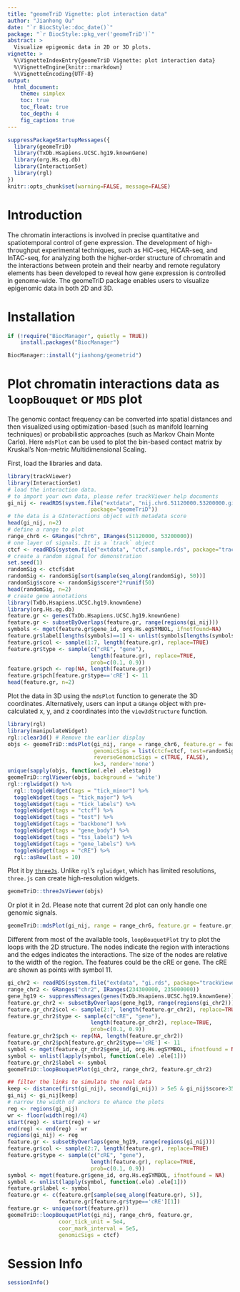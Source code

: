 ```yaml
---
title: "geomeTriD Vignette: plot interaction data"
author: "Jianhong Ou"
date: "`r BiocStyle::doc_date()`"
package: "`r BiocStyle::pkg_ver('geomeTriD')`"
abstract: >
  Visualize epigeomic data in 2D or 3D plots.
vignette: >
  %\VignetteIndexEntry{geomeTriD Vignette: plot interaction data}
  %\VignetteEngine{knitr::rmarkdown}
  %\VignetteEncoding{UTF-8}
output:
  html_document:
    theme: simplex
    toc: true
    toc_float: true
    toc_depth: 4
    fig_caption: true
---
```


```r
suppressPackageStartupMessages({
  library(geomeTriD)
  library(TxDb.Hsapiens.UCSC.hg19.knownGene)
  library(org.Hs.eg.db)
  library(InteractionSet)
  library(rgl)
})
knitr::opts_chunk$set(warning=FALSE, message=FALSE)
```

# Introduction

The chromatin interactions is involved in precise quantitative and spatiotemporal
control of gene expression. The development of high-throughput experimental 
techniques, such as HiC-seq, HiCAR-seq, and InTAC-seq, for analyzing both the 
higher-order structure of chromatin and the interactions between protein and
their nearby and remote regulatory elements has been developed to reveal how
gene expression is controlled in genome-wide. 
The geomeTriD package enables users to visualize epigenomic data in both 2D and
3D.

# Installation

```r
if (!require("BiocManager", quietly = TRUE))
    install.packages("BiocManager")

BiocManager::install("jianhong/geometrid")
```

# Plot chromatin interactions data as `loopBouquet` or `MDS` plot

The genomic contact frequency can be converted into spatial distances and then 
visualized using optimization-based (such as manifold learning techniques)
or probabilistic approaches (such as Markov Chain Monte Carlo).
Here `mdsPlot` can be used to plot the bin-based contact matrix by Kruskal's
Non-metric Multidimensional Scaling.

First, load the libraries and data.

```r
library(trackViewer)
library(InteractionSet)
# load the interaction data.
# to import your own data, please refer trackViewer help documents
gi_nij <- readRDS(system.file("extdata", "nij.chr6.51120000.53200000.gi.rds",
                          package="geomeTriD"))
# the data is a GInteractions object with metadata score
head(gi_nij, n=2)
# define a range to plot
range_chr6 <- GRanges("chr6", IRanges(51120000, 53200000))
# one layer of signals. It is a `track` object
ctcf <- readRDS(system.file("extdata", "ctcf.sample.rds", package="trackViewer"))
# create a random signal for demonstration
set.seed(1)
randomSig <- ctcf$dat
randomSig <- randomSig[sort(sample(seq_along(randomSig), 50))]
randomSig$score <- randomSig$score*2*runif(50)
head(randomSig, n=2)
# create gene annotations
library(TxDb.Hsapiens.UCSC.hg19.knownGene)
library(org.Hs.eg.db)
feature.gr <- genes(TxDb.Hsapiens.UCSC.hg19.knownGene)
feature.gr <- subsetByOverlaps(feature.gr, range(regions(gi_nij)))
symbols <- mget(feature.gr$gene_id, org.Hs.egSYMBOL, ifnotfound=NA)
feature.gr$label[lengths(symbols)==1] <- unlist(symbols[lengths(symbols)==1])
feature.gr$col <- sample(1:7, length(feature.gr), replace=TRUE)
feature.gr$type <- sample(c("cRE", "gene"), 
                          length(feature.gr), replace=TRUE, 
                          prob=c(0.1, 0.9))
feature.gr$pch <- rep(NA, length(feature.gr))
feature.gr$pch[feature.gr$type=='cRE'] <- 11
head(feature.gr, n=2)
```

Plot the data in 3D using the `mdsPlot` function to generate the 3D coordinates.
Alternatively, users can input a `GRange` object with pre-calculated x, y, and z
coordinates into the `view3dStructure` function.

```r
library(rgl)
library(manipulateWidget)
rgl::clear3d() # Remove the earlier display
objs <- geomeTriD::mdsPlot(gi_nij, range = range_chr6, feature.gr = feature.gr,
                           genomicSigs = list(ctcf=ctcf, test=randomSig),
                           reverseGenomicSigs = c(TRUE, FALSE),
                           k=3, render='none')
unique(sapply(objs, function(.ele) .ele$tag))
geomeTriD::rglViewer(objs, background = 'white')
rgl::rglwidget() %>%
  rgl::toggleWidget(tags = "tick_minor") %>%
  toggleWidget(tags = "tick_major") %>%
  toggleWidget(tags = "tick_labels") %>%
  toggleWidget(tags = "ctcf") %>% 
  toggleWidget(tags = "test") %>% 
  toggleWidget(tags = "backbone") %>%
  toggleWidget(tags = "gene_body") %>%
  toggleWidget(tags = "tss_labels") %>%
  toggleWidget(tags = "gene_labels") %>%
  toggleWidget(tags = "cRE") %>%
  rgl::asRow(last = 10)
```

Plot it by [`threeJs`](https://threejs.org/). 
Unlike `rgl`'s `rglwidget`, which has limited resolutions, 
`three.js` can create high-resolution widgets.

```r
geomeTriD::threeJsViewer(objs)
```

Or plot it in 2d. Please note that current 2d plot can only handle one genomic signals.
```r
geomeTriD::mdsPlot(gi_nij, range = range_chr6, feature.gr = feature.gr, genomicSigs = ctcf)
```


Different from most of the available tools, `loopBouquetPlot` try to plot the loops with the 2D structure. The nodes indicate the region with interactions and
the edges indicates the interactions. The size of the nodes are relative to the width of the region.
The features could be the cRE or gene. The cRE are shown as
points with symbol 11.

```r
gi_chr2 <- readRDS(system.file("extdata", "gi.rds", package="trackViewer"))
range_chr2 <- GRanges("chr2", IRanges(234300000, 235000000))
gene_hg19 <- suppressMessages(genes(TxDb.Hsapiens.UCSC.hg19.knownGene))
feature.gr_chr2 <- subsetByOverlaps(gene_hg19, range(regions(gi_chr2)))
feature.gr_chr2$col <- sample(2:7, length(feature.gr_chr2), replace=TRUE)
feature.gr_chr2$type <- sample(c("cRE", "gene"), 
                          length(feature.gr_chr2), replace=TRUE, 
                          prob=c(0.1, 0.9))
feature.gr_chr2$pch <- rep(NA, length(feature.gr_chr2))
feature.gr_chr2$pch[feature.gr_chr2$type=='cRE'] <- 11
symbol <- mget(feature.gr_chr2$gene_id, org.Hs.egSYMBOL, ifnotfound = NA)
symbol <- unlist(lapply(symbol, function(.ele) .ele[1]))
feature.gr_chr2$label <- symbol
geomeTriD::loopBouquetPlot(gi_chr2, range_chr2, feature.gr_chr2)
```

```r
## filter the links to simulate the real data
keep <- distance(first(gi_nij), second(gi_nij)) > 5e5 & gi_nij$score>35
gi_nij <- gi_nij[keep]
# narrow the width of anchors to ehance the plots
reg <- regions(gi_nij)
wr <- floor(width(reg)/4)
start(reg) <- start(reg) + wr
end(reg) <- end(reg) - wr
regions(gi_nij) <- reg
feature.gr <- subsetByOverlaps(gene_hg19, range(regions(gi_nij)))
feature.gr$col <- sample(2:7, length(feature.gr), replace=TRUE)
feature.gr$type <- sample(c("cRE", "gene"), 
                          length(feature.gr), replace=TRUE, 
                          prob=c(0.1, 0.9))
symbol <- mget(feature.gr$gene_id, org.Hs.egSYMBOL, ifnotfound = NA)
symbol <- unlist(lapply(symbol, function(.ele) .ele[1]))
feature.gr$label <- symbol
feature.gr <- c(feature.gr[sample(seq_along(feature.gr), 5)],
                feature.gr[feature.gr$type=='cRE'][1])
feature.gr <- unique(sort(feature.gr))
geomeTriD::loopBouquetPlot(gi_nij, range_chr6, feature.gr,
                coor_tick_unit = 5e4,
                coor_mark_interval = 5e5,
                genomicSigs = ctcf)
```

# Session Info
```r
sessionInfo()
```

